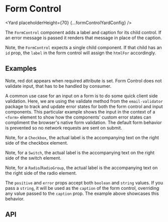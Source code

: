 




# Form Control

<Yard placeholderHeight={70} {...formControlYardConfig} />

The `FormControl` component adds a label and caption for its child control.
If an error message is passed it renders that message in place of the caption.

Note, the `FormControl` expects a single child component.
If that child has an `id` prop, the `label` in the form control will assign the `htmlFor` accordingly.

## Examples

<Example title="Input" path="form-control/examples/input.js">
  <InputExample />
</Example>
<Example title="Select" path="form-control/examples/select.js">
  <SelectExample />
</Example>
<Example title="Required input" path="form-control/examples/required.js">
  <Required />
</Example>
<Example title="Horizontal" path="form-control/examples/horizontal.js">
  <HorizontalExample />
</Example>
<Example title="SubText" path="form-control/examples/subText.js">
  <SubTextExample />
</Example>

Note, red dot appears when required attribute is set. Form Control does not validate input, that has to be handled by consumer.

<Example title="Textarea" path="form-control/examples/textarea.js">
  <TextareaExample />
</Example>
<Example title="Validation example (with email)" path="form-control/examples/validation.js">
  <ValidationExample />
</Example>

A common use case for an input on a form is to do some quick client side validation. Here, we are using the validate method from the `email-validator` package to track and update error states for both the form control and input components. This particular example shows the input in the context of a `<form>` element to show how the components' custom error states can compliment the browser's native form validation. The default form behavior is prevented so no network requests are sent on submit.

<Example title="Checkbox" path="form-control/examples/checkbox.js">
  <CheckboxExample />
</Example>

Note, for a `Checkbox`, the actual label is the accompanying text on the right side of the checkbox element.

<Example title="Switch" path="form-control/examples/switch.js">
  <SwitchExample />
</Example>

Note, for a `Switch`, the actual label is the accompanying text on the right side of the switch element.

<Example title="RadioGroup" path="form-control/examples/radio-group.js">
  <RadioGroupExample />
</Example>

Note, for a `Radio`/`RadioGroup`, the actual label is the accompanying text on the right side of the radio element.

<Example title="States" path="form-control/examples/kinds.js">
  <Kinds />
</Example>

The `positive` and `error` props accept both `boolean` and `string` values.
If you pass a `string`, it will be used as the `caption` of the form control, overriding any value passed to the `caption` prop.
The example above showcases this behavior.

## API

<ApiTable title="Form Control props" config={formControlYardConfig} />
<ImplementationLink componentPath="form-control" />
<Exports component={FormControlExports} title="Form Control exports" path="spaceweb/form-control" />
